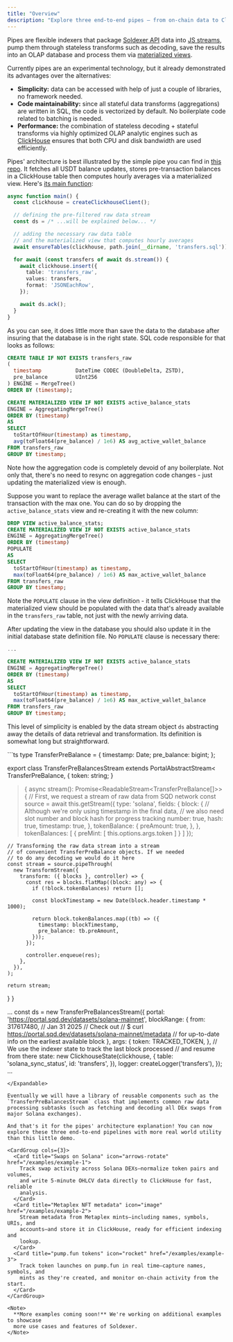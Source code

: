 ```yaml
---
title: "Overview"
description: "Explore three end-to-end pipes — from on-chain data to ClickHouse-ready insights"
---
```


Pipes are flexible indexers that package [Soldexer API](/api-reference-introduction) data into [JS streams](https://developer.mozilla.org/en-US/docs/Web/API/Streams_API), pump them through stateless transforms such as decoding, save the results into an OLAP database and process them via [materialized views](https://en.wikipedia.org/wiki/Materialized_view).

Currently pipes are an experimental technology, but it already demonstrated its advantages over the alternatives:
 - **Simplicity:** data can be accessed with help of just a couple of libraries, no framework needed.
 - **Code maintainability:** since all stateful data transforms (aggregations) are written in SQL, the code is vectorized by default. No boilerplate code related to batching is needed.
 - **Performance:** the combination of stateless decoding + stateful transforms via highly optimized OLAP analytic engines such as [ClickHouse](https://clickhouse.com) ensures that both CPU and disk bandwidth are used efficiently.

Pipes' architecture is best illustrated by the simple pipe you can find in [this repo](https://github.com/subsquid-labs/simple-pipe). It fetches all USDT balance updates, stores pre-transaction balances in a ClickHouse table then computes hourly averages via a materialized view. Here's [its main function](https://github.com/subsquid-labs/simple-pipe/blob/fdabc15395b93fab6a32f0a84681aac7c57b9870/src/main.ts#L79):
```ts
async function main() {
  const clickhouse = createClickhouseClient();

  // defining the pre-filtered raw data stream
  const ds = /* ...will be explained below... */

  // adding the necessary raw data table
  // and the materialized view that computes hourly averages
  await ensureTables(clickhouse, path.join(__dirname, 'transfers.sql'));

  for await (const transfers of await ds.stream()) {
    await clickhouse.insert({
      table: 'transfers_raw',
      values: transfers,
      format: 'JSONEachRow',
    });

    await ds.ack();
  }
}
```
As you can see, it does little more than save the data to the database after insuring that the database is in the right state. SQL code responsible for that looks as follows:
```sql src/transfers.sql
CREATE TABLE IF NOT EXISTS transfers_raw
(
  timestamp           DateTime CODEC (DoubleDelta, ZSTD),
  pre_balance         UInt256
) ENGINE = MergeTree()
ORDER BY (timestamp);

CREATE MATERIALIZED VIEW IF NOT EXISTS active_balance_stats
ENGINE = AggregatingMergeTree()
ORDER BY (timestamp)
AS
SELECT
  toStartOfHour(timestamp) as timestamp,
  avg(toFloat64(pre_balance) / 1e6) AS avg_active_wallet_balance
FROM transfers_raw
GROUP BY timestamp;
```
Note how the aggregation code is completely devoid of any boilerplate. Not only that, there's no need to resync on aggregation code changes - just updating the materialized view is enough.

<Expandable tile title="instructions on updating the materialized view">

Suppose you want to replace the average wallet balance at the start of the transaction with the max one. You can do so by dropping the `active_balance_stats` view and re-creating it with the new column:
```sql
DROP VIEW active_balance_stats;
CREATE MATERIALIZED VIEW IF NOT EXISTS active_balance_stats
ENGINE = AggregatingMergeTree()
ORDER BY (timestamp)
POPULATE
AS
SELECT
  toStartOfHour(timestamp) as timestamp,
  max(toFloat64(pre_balance) / 1e6) AS max_active_wallet_balance
FROM transfers_raw
GROUP BY timestamp;
```
Note the `POPULATE` clause in the view definition - it tells ClickHouse that the materialized view should be populated with the data that's already available in the `transfers_raw` table, not just with the newly arriving data.

After updating the view in the database you should also update it in the initial database state definition file. No `POPULATE` clause is necessary there:
```sql src/transfers.sql
...

CREATE MATERIALIZED VIEW IF NOT EXISTS active_balance_stats
ENGINE = AggregatingMergeTree()
ORDER BY (timestamp)
AS
SELECT
  toStartOfHour(timestamp) as timestamp,
  max(toFloat64(pre_balance) / 1e6) AS max_active_wallet_balance
FROM transfers_raw
GROUP BY timestamp;
```

</Expandable>

This level of simplicity is enabled by the data stream object `ds` abstracting away the details of data retrieval and transformation. Its definition is somewhat long but straightforward.

<Expandable title="full code">
```ts
type TransferPreBalance = {
  timestamp: Date;
  pre_balance: bigint;
};

export class TransferPreBalancesStream extends PortalAbstractStream<
  TransferPreBalance,
  { token: string; }
> {
  async stream(): Promise<ReadableStream<TransferPreBalance[]>> {
    // First, we request a stream of raw data from SQD network
    const source = await this.getStream({
      type: 'solana',
      fields: {
        block: {
          // Although we're only using timestamp in the final data,
          // we also need slot number and block hash for progress tracking
          number: true,
          hash: true,
          timestamp: true,
        },
        tokenBalance: {
          preAmount: true,
        },
      },
      tokenBalances: [
        {
          preMint: [ this.options.args.token ]
        }
      ]
    });

    // Transforming the raw data stream into a stream
    // of convenient TransferPreBalance objects. If we needed
    // to do any decoding we would do it here
    const stream = source.pipeThrough(
      new TransformStream({
        transform: ({ blocks }, controller) => {
          const res = blocks.flatMap((block: any) => {
            if (!block.tokenBalances) return [];

            const blockTimestamp = new Date(block.header.timestamp * 1000);

            return block.tokenBalances.map((tb) => ({
              timestamp: blockTimestamp,
              pre_balance: tb.preAmount,
            }));
          });

          controller.enqueue(res);
        },
      }),
    );

    return stream;
  }
}

...
  const ds = new TransferPreBalancesStream({
    portal: 'https://portal.sqd.dev/datasets/solana-mainnet',
    blockRange: {
      from: 317617480, // Jan 31 2025
      // Check out
      // $ curl https://portal.sqd.dev/datasets/solana-mainnet/metadata
      // for up-to-date info on the earliest available block
    },
    args: {
      token: TRACKED_TOKEN,
    },
    // We use the indexer state to track the last block processed
    // and resume from there
    state: new ClickhouseState(clickhouse, {
      table: 'solana_sync_status',
      id: 'transfers',
    }),
    logger: createLogger('transfers'),
  });
...
```
</Expandable>

Eventually we will have a library of reusable components such as the `TransferPreBalancesStream` class that implements common raw data processing subtasks (such as fetching and decoding all DEx swaps from major Solana exchanges).

And that's it for the pipes' architecture explanation! You can now explore these three end-to-end pipelines with more real world utility than this little demo.

<CardGroup cols={3}>
  <Card title="Swaps on Solana" icon="arrows-rotate" href="/examples/example-1">
    Track swap activity across Solana DEXs—normalize token pairs and volumes,
    and write 5-minute OHLCV data directly to ClickHouse for fast, reliable
    analysis.
  </Card>
  <Card title="Metaplex NFT metadata" icon="image" href="/examples/example-2">
    Stream metadata from Metaplex mints—including names, symbols, URIs, and
    accounts—and store it in ClickHouse, ready for efficient indexing and
    lookup.
  </Card>
  <Card title="pump.fun tokens" icon="rocket" href="/examples/example-3">
    Track token launches on pump.fun in real time—capture names, symbols, and
    mints as they're created, and monitor on-chain activity from the start.
  </Card>
</CardGroup>

<Note>
  **More examples coming soon!** We're working on additional examples to showcase
  more use cases and features of Soldexer.
</Note>
